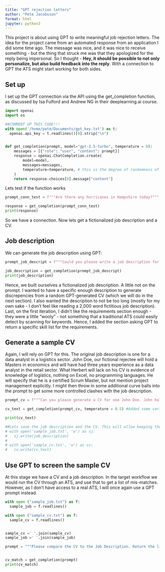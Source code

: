 ```yaml
---
title: "GPT rejection letters"
author: "Pete Jacobsson"
format: html
jupyter: python3
---
```


This project is about using GPT to write meaningful job rejection letters. The idea for the project came from an automated response from an application I did some time ago. The message was nice, and it was nice to receive something - but the thing that struck me was that they apologized for the reply being impersonal. So I thought - **Hey, it should be possible to not only personalize, but also build feedback into the reply**. With a connection to GPT the ATS might start working for both sides.


## Set up

I set up the GPT connection via the API using  the get_completion function, as discussed by Isa Fulford and Andrew NG in their deeplearning.ai course.

```python
import openai
import os

##COMMENT UP THIS CODE!!!
with open('/home/pete/Documents/gpt_key.txt') as t:
  openai.api_key = t.readlines()[0].strip("\n")


def get_completion(prompt, model="gpt-3.5-turbo", temperature = 0):
    messages = [{"role": "user", "content": prompt}]
    response = openai.ChatCompletion.create(
        model=model,
        messages=messages,
        temperature=temperature, # this is the degree of randomness of the model's output
    )
    return response.choices[0].message["content"]

```

Lets test if the function works

```python
prompt_conn_test = f"""Are there any hurricanes in Hampshire today?"""

response = get_completion(prompt_conn_test)
print(response)
```

So we have a connection. Now lets get a fictionalized job description and a CV.


## Job description
We can generate the job description using GPT:
```python
prompt_job_descript = f"""Could you please write a job description for a junior data analyst for the logistics sector? Please make sure to include a list of ten requirements. Please make sure that the description is less than 500 words long total. Please make sure that the ten requirements refer to specific technical, project management or language skills"""

job_description = get_completion(prompt_job_descript)
print(job_description)
```

Hence, we built ourselves a fictionalized job description. A little not on the prompt. I wanted to have a specific enough description to generate discrepencies from a random GPT-generated CV (which we will do in the next section). I also wanted the description to not be too long (mostly for my own sake - I don't feel like reading a 2,000 word fictitious job description). Last, on the first iteration, I didn't like the requirements section enough - they were a little "wooly" - not something that a traditional ATS could easily detect by scanning for keywords. Hence, I added the section asking GPT to return a specific skill list for the requirements. 


## Generate a sample CV

Again, I will rely on GPT for this. The original job description is one for a data analyst in a logistics sector. John Doe, our fictional rejectee will hold a Masters in economics and will have had three years experience as a data analyst in the retail sector. What Herbert will lack on his CV is evidence of knowledge of logistics, nothing on Excel, no programming languages. He will specify that he is a certified Scrum Master, but not mention project management explicitly. I might then throw in some additional curve balls into the prompt to get some more controlled clashes with the job description.

```python
prompt_cv = f"""Can you please generate a CV for one John Doe. John holds a Masters in economics from an Ivy League University. Since graduation he worked three years as a data anlyst within the retail sector. The CV is not to include any evidence of knowledge of logistics, does not include the word 'Excel', and has no mention of programming languages. The CV indicates that John is a Scrum master, but does not include terms 'agile' or 'project management'. Please fill in remaining details as you see fit. Please keep the CV to two pages A2. John is applying for a logistics data analyst post"""

cv_text = get_completion(prompt_cv, temperature = 0.5) #Added some variability to the responses.

print(cv_text)
```

```python
##Lets save the job description and the CV. This will allow keeping the number of API calls down, and makes the protype reproducible.
# with open('sample_job.txt', 'w') as sj:
#   sj.write(job_description)
# 
# with open('sample_cv.txt', 'w') as cv:
#   cv.write(cv_text)


```



## Use GPT to screen the sample CV

At this stage we have a CV and a job description. In the target workflow we would run the CV through an ATS, and use that to get a list of mis-matches. However, as I don't have access to a real ATS, I will once again use a GPT prompt instead.

```python
with open ("sample_job.txt") as f:
  sample_job = f.readlines()

with open ("sample_cv.txt") as f:
  sample_cv = f.readlines()


sample_cv =' '.join(sample_cv)
sample_job =' '.join(sample_job)

prompt = """Please compare the CV to the Job Description. Return the list of skills required in the Job description and state whether the CV matches them (as yes or no). CV:[""" + sample_cv + """] Job description: [""" + sample_job + """]"""


cv_match = get_completion(prompt)
print(cv_match)


```






